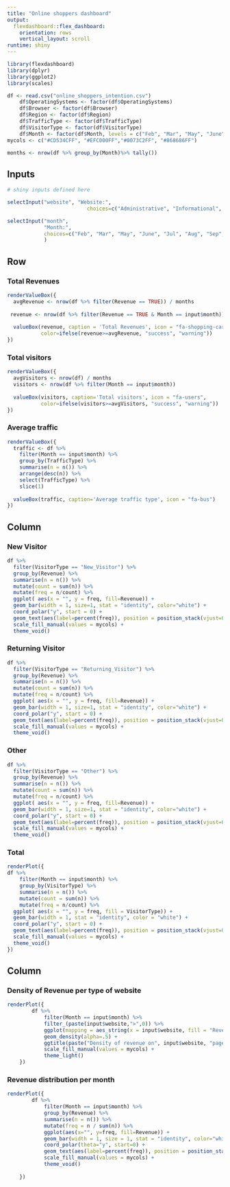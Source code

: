 ```yaml
---
title: "Online shoppers dashboard"
output: 
  flexdashboard::flex_dashboard:
    orientation: rows
    vertical_layout: scroll
runtime: shiny
---
```


```r
library(flexdashboard)
library(dplyr)
library(ggplot2)
library(scales)
```

```r
df <- read.csv("online_shoppers_intention.csv")
    df$OperatingSystems <- factor(df$OperatingSystems)
    df$Browser <- factor(df$Browser)
    df$Region <- factor(df$Region)
    df$TrafficType <- factor(df$TrafficType)
    df$VisitorType <- factor(df$VisitorType)
    df$Month <- factor(df$Month, levels = c("Feb", "Mar", "May", "June", "Jul", "Aug", "Sep", "Oct", "Nov", "Dec"))
mycols <- c("#CD534CFF", "#EFC000FF","#0073C2FF", "#868686FF")

months <- nrow(df %>% group_by(Month)%>% tally())
```

Inputs {.sidebar}
-------------------------------------

```r
# shiny inputs defined here

selectInput("website", "Website:", 
                          choices=c("Administrative", "Informational", "ProductRelated"))

selectInput("month", 
            "Month:", 
            choices=c("Feb", "Mar", "May", "June", "Jul", "Aug", "Sep", "Oct", "Nov", "Dec")
            )
```

Row
-----------------------------------------------------------------------

### Total Revenues

```r
renderValueBox({
  avgRevenue <- nrow(df %>% filter(Revenue == TRUE)) / months
  
 revenue <- nrow(df %>% filter(Revenue == TRUE & Month == input$month)) 
  
  valueBox(revenue, caption = 'Total Revenues', icon = "fa-shopping-cart",
           color=ifelse(revenue>=avgRevenue, "success", "warning"))  
})

```

### Total visitors 

```r
renderValueBox({
  avgVisitors <- nrow(df) / months
  visitors <- nrow(df %>% filter(Month == input$month)) 
  
  valueBox(visitors, caption='Total visitors', icon = "fa-users",
           color=ifelse(visitors>=avgVisitors, "success", "warning"))
})
```

### Average traffic 

```r
renderValueBox({
  traffic <- df %>% 
    filter(Month == input$month) %>%
    group_by(TrafficType) %>%
    summarise(n = n()) %>%
    arrange(desc(n)) %>%
    select(TrafficType) %>%
    slice(1)
    
  valueBox(traffic, caption='Average traffic type', icon = "fa-bus")
})
```


Column {.tabset data-width=550}
-----------------------------------------------------------------------

### New Visitor

```r

df %>%
  filter(VisitorType == "New_Visitor") %>%
  group_by(Revenue) %>%
  summarise(n = n()) %>%
  mutate(count = sum(n)) %>%
  mutate(freq = n/count) %>%
  ggplot( aes(x = "", y = freq, fill=Revenue)) +
  geom_bar(width = 1, size=1, stat = "identity", color="white") +
  coord_polar("y", start = 0) +
  geom_text(aes(label=percent(freq)), position = position_stack(vjust=0.5), color="white") +
  scale_fill_manual(values = mycols) +
  theme_void()  

```

### Returning Visitor

```r

df %>%
  filter(VisitorType == "Returning_Visitor") %>%
  group_by(Revenue) %>%
  summarise(n = n()) %>%
  mutate(count = sum(n)) %>%
  mutate(freq = n/count) %>%
  ggplot( aes(x = "", y = freq, fill=Revenue)) +
  geom_bar(width = 1, size=1, stat = "identity", color="white") +
  coord_polar("y", start = 0) +
  geom_text(aes(label=percent(freq)), position = position_stack(vjust=0.5), color="white") +
  scale_fill_manual(values = mycols) +
  theme_void()  

```

### Other

```r

df %>%
  filter(VisitorType == "Other") %>%
  group_by(Revenue) %>%
  summarise(n = n()) %>%
  mutate(count = sum(n)) %>%
  mutate(freq = n/count) %>%
  ggplot( aes(x = "", y = freq, fill=Revenue)) +
  geom_bar(width = 1, size=1, stat = "identity", color="white") +
  coord_polar("y", start = 0) +
  geom_text(aes(label=percent(freq)), position = position_stack(vjust=0.5), color="white") +
  scale_fill_manual(values = mycols) +
  theme_void() 

```

### Total

```r
renderPlot({
df %>%
    filter(Month == input$month) %>%
    group_by(VisitorType) %>%
    summarise(n = n()) %>%
    mutate(count = sum(n)) %>%
    mutate(freq = n/count) %>%
  ggplot( aes(x = "", y = freq, fill = VisitorType)) +
  geom_bar(width = 1, stat = "identity", color = "white") +
  coord_polar("y", start = 0) +
  geom_text(aes(label=percent(freq)), position = position_stack(vjust=0.5), color="white") +
  scale_fill_manual(values = mycols) +
  theme_void() 
})
```


Column {data-width=450}
-----------------------------------------------------------------------

### Density of Revenue per type of website

```r

renderPlot({
        df %>%
            filter(Month == input$month) %>%
            filter_(paste(input$website,">",0)) %>%
            ggplot(mapping = aes_string(x = input$website, fill = "Revenue")) + 
            geom_density(alpha=.5) +
            ggtitle(paste("Density of revenue on", input$website, "pages")) +
            scale_fill_manual(values = mycols) + 
            theme_light()
    })

```

### Revenue distribution per month

```r

renderPlot({
        df %>%
            filter(Month == input$month) %>%
            group_by(Revenue) %>%
            summarise(n = n()) %>%
            mutate(freq = n / sum(n)) %>%
            ggplot(aes(x="", y=freq, fill=Revenue)) +
            geom_bar(width = 1, size = 1, stat = "identity", color="white") +
            coord_polar(theta="y", start=0) +
            geom_text(aes(label=percent(freq)), position = position_stack(vjust=0.5), color="white") +
            scale_fill_manual(values = mycols) +
            theme_void() 
      
    })

```

